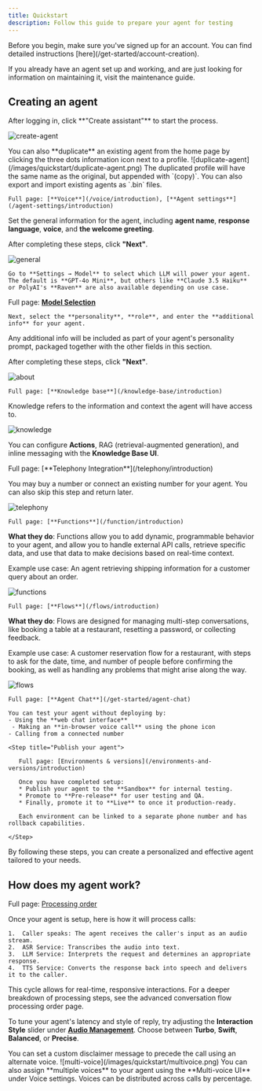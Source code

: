 ```yaml
---
title: Quickstart
description: Follow this guide to prepare your agent for testing
---
```


<Info>
  Before you begin, make sure you've signed up for an account. You can find detailed instructions [here](/get-started/account-creation).
</Info>

If you already have an agent set up and working, and are just looking for information on maintaining it, visit the maintenance guide.

## Creating an agent

<Steps>
  <Step title="Start the creation process">
    After logging in, click **"Create assistant"** to start the process.

![create-agent](/images/quickstart/create-assistant.png)

<Info>
  You can also **duplicate** an existing agent from the home page by clicking the three dots information icon next to a profile.
   ![duplicate-agent](/images/quickstart/duplicate-agent.png)
   The duplicated profile will have the same name as the original, but appended with `(copy)`. You can also export and import existing agents as `.bin` files.
</Info>

  </Step>

  <Step title="Set a name, response language, voice, and greeting line">

    Full page: [**Voice**](/voice/introduction), [**Agent settings**](/agent-settings/introduction)

Set the general information for the agent, including **agent name**, **response language**, **voice**, and **the welcome greeting**.

After completing these steps, click **"Next"**.

![general](/images/quickstart/general.png)

  </Step>

  <Step title="Choose a language model">

    Go to **Settings → Model** to select which LLM will power your agent. The default is **GPT-4o Mini**, but others like **Claude 3.5 Haiku** or PolyAI's **Raven** are also available depending on use case.

Full page: [**Model Selection**](/agent-settings/model-use)

  </Step>

  <Step title="Select personality, role, and additional info">

    Next, select the **personality**, **role**, and enter the **additional info** for your agent.


<Tip>
  Any additional info will be included as part of your agent's personality prompt, packaged together with the other fields in this section.
</Tip>

After completing these steps, click **"Next"**.

![about](/images/agent-about.png)

  </Step>

  <Step title="Select knowledge topics">

    Full page: [**Knowledge base**](/knowledge-base/introduction)

Knowledge refers to the information and context the agent will have access to.

![knowledge](/images/knowledge.png)

You can configure **Actions**, RAG (retrieval-augmented generation), and inline messaging with the **Knowledge Base UI**.

  </Step>

  <Step title="[Optional] Select a number for telephony integration">
    Full page: [**Telephony Integration**](/telephony/introduction)

You may buy a number or connect an existing number for your agent. You can also skip this step and return later.

![telephony](/images/quickstart/telephony.png)

  </Step>

  <Step title="[Advanced] Integrate functions into your knowledge base">

    Full page: [**Functions**](/function/introduction)

**What they do**: Functions allow you to add dynamic, programmable behavior to your agent, and allow you to handle external API calls, retrieve specific data, and use that data to make decisions based on real-time context.

Example use case: An agent retrieving shipping information for a customer query about an order.

![functions](/images/quickstart/functions.png)

  </Step>

  <Step title="[Advanced] Add a flow to your project">

    Full page: [**Flows**](/flows/introduction)

**What they do**: Flows are designed for managing multi-step conversations, like booking a table at a restaurant, resetting a password, or collecting feedback.

Example use case: A customer reservation flow for a restaurant, with steps to ask for the date, time, and number of people before confirming the booking, as well as handling any problems that might arise along the way.

![flows](/images/quickstart/flows.png)

  </Step>

  <Step title="Test your agent (web-chat, browser call, or phone)">

    Full page: [**Agent Chat**](/get-started/agent-chat)

    You can test your agent without deploying by:
    - Using the **web chat interface**
     - Making an **in-browser voice call** using the phone icon
    - Calling from a connected number

  </Step>

    <Step title="Publish your agent">

       Full page: [Environments & versions](/environments-and-versions/introduction)

       Once you have completed setup:
       * Publish your agent to the **Sandbox** for internal testing.
       * Promote to **Pre-release** for user testing and QA.
       * Finally, promote it to **Live** to once it production-ready.

       Each environment can be linked to a separate phone number and has rollback capabilities.

    </Step>

</Steps>

By following these steps, you can create a personalized and effective agent tailored to your needs.

## How does my agent work?

Full page: [Processing order](/essentials/order)

Once your agent is setup, here is how it will process calls:

	1.	Caller speaks: The agent receives the caller's input as an audio stream.
	2.	ASR Service: Transcribes the audio into text.
	3.	LLM Service: Interprets the request and determines an appropriate response.
	4.	TTS Service: Converts the response back into speech and delivers it to the caller.

This cycle allows for real-time, responsive interactions. For a deeper breakdown of processing steps, see the advanced conversation flow processing order page.

<Tip>To tune your agent's latency and style of reply, try adjusting the **Interaction Style** slider under [**Audio Management**](/audio-management/introduction). Choose between **Turbo**, **Swift**, **Balanced**, or **Precise**.</Tip>

<Tip>
  You can set a custom disclaimer message to precede the call using an alternate voice.
     ![multi-voice](/images/quickstart/multivoice.png)
  You can also assign **multiple voices** to your agent using the **Multi-voice UI** under Voice settings. Voices can be distributed across calls by percentage.
</Tip>
